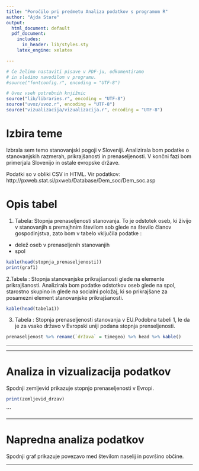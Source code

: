 ```yaml
---
title: "Poročilo pri predmetu Analiza podatkov s programom R"
author: "Ajda Stare"
output:
  html_document: default
  pdf_document:
    includes:
      in_header: lib/styles.sty
    latex_engine: xelatex

---
```


```r
# Če želimo nastaviti pisave v PDF-ju, odkomentiramo
# in sledimo navodilom v programu.
#source("fontconfig.r", encoding = "UTF-8")

# Uvoz vseh potrebnih knjižnic
source("lib/libraries.r", encoding = "UTF-8")
source("uvoz/uvoz.r", encoding = "UTF-8")
source("vizualizacija/vizualizacija.r", encoding = "UTF-8")

```

# Izbira teme

Izbrala sem temo stanovanjski pogoji v Sloveniji. Analizirala bom podatke o stanovanjskih razmerah, prikrajšanosti in prenaseljenosti. V končni fazi bom primerjala Slovenijo in ostale evropske države.

Podatki so v obliki CSV in HTML. Vir podatkov: http://pxweb.stat.si/pxweb/Database/Dem_soc/Dem_soc.asp

# Opis tabel

1. Tabela: Stopnja prenaseljenosti stanovanja. To je odstotek oseb, ki živijo v stanovanjih s premajhnim številom sob glede na število članov gospodinjstva, zato bom v tabelo vključila podatke :
- delež oseb v prenaseljenih stanovanjih 
- spol


```r
kable(head(stopnja_prenaseljenosti))
print(graf1)

```


2.Tabela : Stopnja stanovanjske prikrajšanosti glede na elemente prikrajšanosti. Analizirala bom podatke odstotkov oseb glede na spol, starostno skupino in glede na socialni položaj, ki so prikrajšane za posamezni element stanovanjske prikrajšanosti. 


```r
kable(head(tabela1))


```



3. Tabela : Stopnja prenaseljenosti stanovanja v EU.Podobna tabeli 1, le da je za vsako državo v Evropski uniji podana stopnja prenseljenosti. 


```r
prenaseljenost %>% rename(`država` = timegeo) %>% head %>% kable()

```



***


***

# Analiza in vizualizacija podatkov

Spodnji zemljevid prikazuje stopnjo prenaseljenosti v Evropi.  

```r
print(zemljevid_drzav)

```


```

***

# Napredna analiza podatkov


Spodnji graf prikazuje povezavo med številom naselij in površino občine.


***


